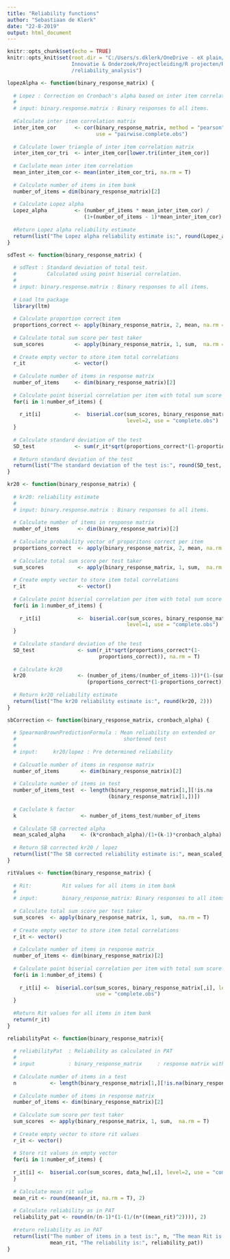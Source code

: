```yaml
---
title: "Reliability functions"
author: "Sebastiaan de Klerk"
date: "22-8-2019"
output: html_document
---
```


```r
knitr::opts_chunk$set(echo = TRUE)
knitr::opts_knit$set(root.dir = "C:/Users/s.dklerk/OneDrive - eX plain/eXplain/
                     Innovatie & Onderzoek/Projectleiding/R projecten/Reliability
                     /reliability_analysis")
```

```r
lopezAlpha <- function(binary_response_matrix) {
  
  # Lopez : Correction on Cronbach's alpha based on inter item correlations
  #
  # input: binary.response.matrix : Binary responses to all items.
  
  #Calculate inter item correlation matrix
  inter_item_cor      <- cor(binary_response_matrix, method = "pearson", 
                             use = "pairwise.complete.obs")
  
  # Calculate lower triangle of inter item correlation matrix
  inter_item_cor_tri  <- inter_item_cor[lower.tri(inter_item_cor)]
  
  # Caclulate mean inter item correlation
  mean_inter_item_cor <- mean(inter_item_cor_tri, na.rm = T)
  
  # Calculate number of items in item bank
  number_of_items = dim(binary_response_matrix)[2]
  
  # Calculate Lopez alpha
  Lopez_alpha         <- (number_of_items * mean_inter_item_cor) / 
                         (1+(number_of_items - 1)*mean_inter_item_cor)
  
  #Return Lopez alpha reliability estimate
  return(list("The Lopez alpha reliability estimate is:", round(Lopez_alpha, 2)))
}
```

```r
sdTest <- function(binary_response_matrix) {
  
  # sdTest : Standard deviation of total test.
  #          Calculated using point biserial correlation.
  #
  # input: binary.response.matrix : Binary responses to all items.
  
  # Load ltm package
  library(ltm)
  
  # Calculate proportion correct item
  proportions_correct <- apply(binary_response_matrix, 2, mean, na.rm = T)
  
  # Calculate total sum score per test taker
  sum_scores          <- apply(binary_response_matrix, 1, sum,  na.rm = T)
  
  # Create empty vector to store item total correlations
  r_it                <- vector()
  
  # Calculate number of items in response matrix
  number_of_items     <- dim(binary_response_matrix)[2]
  
  # Calculate point biserial correlation per item with total sum score
  for(i in 1:number_of_items) { 
    
    r_it[i]           <-  biserial.cor(sum_scores, binary_response_matrix[,i], 
                                       level=2, use = "complete.obs") 
  }
  
  # Calculate standard deviation of the test
  SD_test             <- sum(r_it*sqrt(proportions_correct*(1-proportions_correct)), na.rm = T)
  
  # Return standard deviation of the test
  return(list("The standard deviation of the test is:", round(SD_test, 2)))  
}
```

```r
kr20 <- function(binary_response_matrix) {
  
  # kr20: reliability estimate
  #
  # input: binary.response.matrix : Binary responses to all items.
  
  # Calculate number of items in response matrix
  number_of_items      <- dim(binary_response_matrix)[2]
  
  # Calculate probability vector of proporitons correct per item
  proportions_correct  <- apply(binary_response_matrix, 2, mean, na.rm = T)
  
  # Calculate total sum score per test taker
  sum_scores           <- apply(binary_response_matrix, 1, sum,  na.rm = T)
  
  # Create empty vector to store item total correlations
  r_it                 <- vector()
  
  # Calculate point biserial correlation per item with total sum score
  for(i in 1:number_of_items) { 
    
    r_it[i]            <-  biserial.cor(sum_scores, binary_response_matrix[,i], 
                                       level=1, use = "complete.obs")
  }
  
  # Calculate standard deviation of the test
  SD_test              <- sum(r_it*sqrt(proportions_correct*(1-
                              proportions_correct)), na.rm = T)
  
  # Calculate kr20
  kr20                 <- (number_of_items/(number_of_items-1))*(1-(sum
                          (proportions_correct*(1-proportions_correct))/SD_test^2))
  
  # Return kr20 reliability estimate
  return(list("The kr20 reliability estimate is:", round(kr20, 2)))
}
```

```r
sbCorrection <- function(binary_response_matrix, cronbach_alpha) {
  
  # SpearmanBrownPredictionFormula : Mean reliability on extended or 
  #                                   shortened test
  #
  # input:     kr20/lopez : Pre determined reliability
  
  # Calcuatle number of items in response matrix
  number_of_items       <- dim(binary_response_matrix)[2]
  
  # Calculate number of items in test
  number_of_items_test  <- length(binary_response_matrix[1,][!is.na
                                 (binary_response_matrix[1,])])
  
  # Caclulate k factor
  k                     <- number_of_items_test/number_of_items
  
  # Calculate SB corrected alpha
  mean_scaled_alpha     <- (k*cronbach_alpha)/(1+(k-1)*cronbach_alpha)
  
  # Return SB corrected kr20 / lopez
  return(list("The SB corrected reliability estimate is:", mean_scaled_alpha))
}
```

```r
ritValues <- function(binary_response_matrix) {
  
  # Rit:          Rit values for all items in item bank
  #
  # input:        binary_response_matrix: Binary responses to all items
  
  # Calculate total sum score per test taker
  sum_scores  <- apply(binary_response_matrix, 1, sum,  na.rm = T)
  
  # Create empty vector to store item total correlations
  r_it <- vector()
  
  # Calculate number of items in response matrix
  number_of_items <- dim(binary_response_matrix)[2]
  
  # Calculate point biserial correlation per item with total sum score
  for(i in 1:number_of_items) { 
    
    r_it[i] <-  biserial.cor(sum_scores, binary_response_matrix[,i], level=2, 
                             use = "complete.obs")  
  }
  
  #Return Rit values for all items in item bank
  return(r_it)
}
```

```r
reliabilityPat <- function(binary_response_matrix){
  
  # reliabilityPat  : Reliability as calculated in PAT
  #
  # input           : binary_response_matrix     : response matrix with binaries
  
  # Calculate number of items in a test 
  n           <- length(binary_response_matrix[1,][!is.na(binary_response_matrix[1,])])
  
  # Calculate number of items in response matrix
  number_of_items <- dim(binary_response_matrix)[2]
  
  # Calculate sum score per test taker
  sum_scores  <- apply(binary_response_matrix, 1, sum,  na.rm = T)
  
  # Create empty vector to store rit values
  r_it <- vector()
  
  # Store rit values in empty vector
  for(i in 1:number_of_items) { 
    
  r_it[i] <-  biserial.cor(sum_scores, data_hw[,i], level=2, use = "complete.obs")  
  }
  
  # Calculate mean rit value
  mean_rit <- round(mean(r_it, na.rm = T), 2)
  
  # Calculate reliability as in PAT
  reliability_pat <- round(n/(n-1)*(1-(1/(n*((mean_rit)^2)))), 2)
  
  #return reliability as in PAT
  return(list("The number of items in a test is:", n, "The mean Rit is:", 
              mean_rit, "The reliability is:", reliability_pat))
}
```

